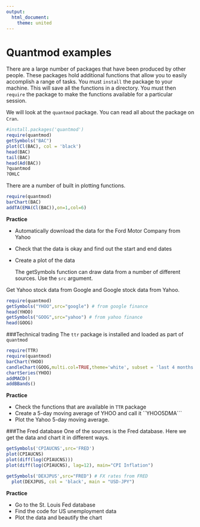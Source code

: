 ```yaml
---
output: 
  html_document: 
    theme: united
---
```

Quantmod examples
========================================================
There are a large number of packages that have been produced by other people.  These packages hold additional functions that allow you to easily accomplish a range of tasks.  You must ``install`` the package to your machine.  This will save all the functions in a directory.  You must then ``require`` the package to make the functions available for a particular session. 

We will look at the ``quantmod`` package. You can read all about the package on ``Cran``.  

```r
#install.packages('quantmod')
require(quantmod)
getSymbols("BAC")
plot(Cl(BAC), col = 'black')
head(BAC)
tail(BAC)
head(Ad(BAC))
?quantmod
?OHLC
```
There are a number of built in plotting functions. 
```r
require(quantmod)
barChart(BAC)
addTA(EMA(Cl(BAC)),on=1,col=6)
```

**Practice**

* Automatically download the data for the Ford Motor Company from Yahoo
* Check that the data is okay and find out the start and end dates
* Create a plot of the data


  The getSymbols function can draw data from a number of different sources. Use the ``src`` argument.  

Get Yahoo stock data from Google and Google stock data from Yahoo. 

```r
require(quantmod)
getSymbols("YHOO",src="google") # from google finance
head(YHOO)
getSymbols("GOOG",src="yahoo") # from yahoo finance
head(GOOG)
```

###Technical trading
The ``ttr`` package is installed and loaded as part of ``quantmod``

```r
require(TTR)
require(quantmod)
barChart(YHOO)
candleChart(GOOG,multi.col=TRUE,theme='white', subset = 'last 4 months')
chartSeries(YHOO)
addMACD()
addBBands()
```

**Practice**

* Check the functions that are available in ``TTR`` package
* Create a 5-day moving average of YHOO and call it ``YHOO5DMA``` 
* Plot the Yahoo 5-day moving average. 


###The Fred database
One of the sources is the Fred database.  Here we get the data and chart it in different ways. 
```r
getSymbols('CPIAUCNS',src='FRED')
plot(CPIAUCNS)
plot(diff(log(CPIAUCNS)))
plot(diff(log(CPIAUCNS), lag=12), main="CPI Inflation")
```

```r
getSymbols('DEXJPUS',src="FRED") # FX rates from FRED
  plot(DEXJPUS, col = 'black', main = "USD-JPY")
```

**Practice**

* Go to the St. Louis Fed database
* Find the code for US unemployment data
* Plot the data and beautify the chart